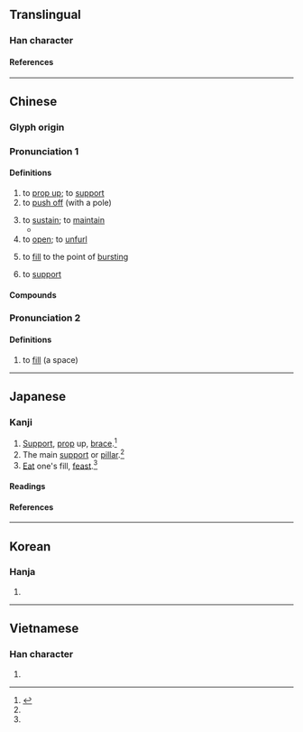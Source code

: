 {{also|撑}}
{{character info}}
==Translingual==

===Han character===
{{Han char|rn=64|rad=手|as=12|sn=15|four=59052|canj=QFBH,QFBQ|ids=⿰扌牚}}

====References====
{{Han ref|kx=0454.030|dkj=12693|dj=0803.190|hdz=31956.060|uh=6490}}

----

==Chinese==
{{zh-forms|s=撑|alt=牚}}

===Glyph origin===
{{Han etym}}
{{Han compound|手|牚|ls=psc|c1=s|c2=p|t1=hand}}

===Pronunciation 1===
{{zh-pron
|m=chēng
|m-s=
|c=caang1,caang3
|c-t=
|g=
|h=pfs=chhang
|j=
|mb=
|md=
|mn=qz:chhng/tw,xm,zz:theng/qz,tw,xm:the/twv,xm,zz:theⁿ
|mn_note=chhng/theng - literary; the/theⁿ - vernacular
|mn-t=
|w=
|x=
|mc=
|oc=y
|ma=Zh-cheng.ogg
|cat=v
}}

====Definitions====
{{zh-hanzi}}

# to [[prop up]]; to [[support]]
# to [[push off]] (with a pole)
#: {{zh-x|撐船|to pole a boat}}
# to [[sustain]]; to [[maintain]]
#* {{zh-x|^文-清，你 跑 了，扔 下 這 一 大 家子{zi}，叫 我 一 個 人 撐，我 怎麼辦 得了{liǎo} 啊？||ref='''1941''', {{w|Cao Yu}}, {{lw|zh|北京人 (話劇)|北京人}}}}
# to [[open]]; to [[unfurl]]
#: {{zh-co|撐 開 傘|to open an umbrella}}
# to [[fill]] to the point of [[burst]]ing
# {{lb|zh|Cantonese|figuratively}} to [[support]]
#: {{zh-x|撐{caang3}警 集會{wui6-2}|'''pro'''-police gathering|C|ref='''2019''', {{w|2019 Hong Kong protests}}}}

====Compounds====
{{zh-der|撐船|架撐|撐腰|撐艇|撐艇仔|撐死|臂撐子|撐嘴|死撐|死雞撐飯蓋|撐傘|支撐|撐警|撐屎艇|撐持|俯臥撐|撐門面|撐花兒|撐桿跳高|撐場面|撐場}}

===Pronunciation 2===
{{zh-pron
|c=zaang6
|cat=v
}}

====Definitions====
{{zh-hanzi}}

# {{lb|zh|Cantonese}} to [[fill]] (a space)

{{zh-cat|Intermediate}}

----

==Japanese==

===Kanji===
{{ja-kanji|grade=|rs=手12}}

# [[support|Support]], [[prop]] up, [[brace]].<ref name="gakken">{{cite-book|year=2002|author=Akiyasu Tōdō [''et al.'']|title=漢字源|ISBN=978-4053008893|passage=撐 撑}}</ref>
# The main [[support]] or [[pillar]].<ref name="gakken"/>
# [[eat|Eat]] one's fill, [[feast]].<ref name="gakken"/>

====Readings====
{{ja-readings
|goon=ちょう
|kanon=とう
|kun=ささえる, あく
}}

====References====
<references/>

----

==Korean==

===Hanja===
{{ko-hanja|탱}}

# {{rfdef|ko|sort=手12}}

----

==Vietnamese==

===Han character===
{{vi-readings|rs=手12|reading=[[sênh]], [[sanh]], [[xênh]], [[xinh]], [[xanh]]}}

# {{rfdef|vi|sort=手12}}